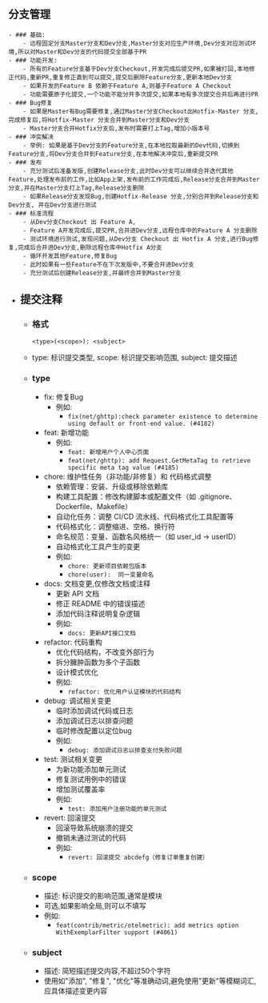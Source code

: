 ## 分支管理
	- ### 基础:
		- 远程固定分支Master分支和Dev分支,Master分支对应生产环境,Dev分支对应测试环境,所以对Master和Dev分支的代码提交全部基于PR
	- ### 功能开发:
		- 所有的Feature分支基于Dev分支Checkout,开发完成后提交PR,如果被打回,本地修正代码,重新PR,重复修正直到可以提交,提交后删除Feature分支,更新本地Dev分支
		- 如果开发的Feature B 依赖于Feature A,则基于Feature A Checkout
		- 功能需要原子化提交,一个功能不能分开多次提交,如果本地有多次提交合并后再进行PR
	- ### Bug修复
		- 如果是Master有Bug需要修复,通过Master分支Checkout出Hotfix-Master 分支,完成修复后,将Hotfix-Master 分支合并到Master分支和Dev分支
		- Master分支合并Hotfix分支后,发布时需要打上Tag,增加小版本号
	- ### 冲突解决
		- 举例: 如果是基于Dev分支的Feature分支,在本地拉取最新的Dev代码,切换到Feature分支,将Dev分支合并到Feature分支,在本地解决冲突后,重新提交PR
	- ### 发布
		- 充分测试后准备发版,创建Release分支,此时Dev分支可以继续合并迭代其他Feature,处理发布前的工作,比如App上架,发布前的工作完成后,Release分支合并到Master分支,并在Master分支打上Tag,Release分支删除
		- 如果Release分支发现Bug,创建Hotfix-Release 分支,分别合并到Release分支和Dev分支, 并在Dev分支进行测试
	- ### 标准流程
		- 从Dev分支Checkout 出 Feature A,
		- Feature A开发完成后,提交PR,合并进Dev分支,远程仓库中的Feature A 分支删除
		- 测试环境进行测试,发现问题,从Dev分支 Checkout 出 Hotfix A 分支,进行Bug修复,完成后合并进Dev分支,删除远程仓库中Hotfix A分支
		- 循环开发其他Feature,修复Bug
		- 此时如果有一些Feature不在下次发版中,不要合并进Dev分支
		- 充分测试后创建Release分支,并最终合并到Master分支
- ## 提交注释
	- ### 格式
	  ```
	  <type>(<scope>): <subject>
	  ```
	- type: 标识提交类型, scope: 标识提交影响范围, subject: 提交描述
	- ### type
		- fix: 修复Bug
			- 例如:
				- `fix(net/ghttp):check parameter existence to determine using default or front-end value. (#4182)`
		- feat: 新增功能
			- 例如:
				- `feat: 新增用户个人中心页面`
				- `feat(net/ghttp): add Request.GetMetaTag to retrieve specific meta tag value (#4185)`
		- chore: 维护性任务（非功能/非修复）和 代码格式调整
			- 依赖管理：安装、升级或移除依赖库
			- 构建工具配置：修改构建脚本或配置文件（如 .gitignore、Dockerfile、Makefile）
			- 自动化任务：调整 CI/CD 流水线、代码格式化工具配置等
			- 代码格式化：调整缩进、空格、换行符
			- 命名规范：变量、函数名风格统一（如 user_id → userID）
			- 自动格式化工具产生的变更
			- 例如:
				- `chore: 更新项目依赖包版本`
				- `chore(user):  同一变量命名`
		- docs: 文档变更,仅修改文档或注释
			- 更新 API 文档
			- 修正 README 中的错误描述
			- 添加代码注释说明复杂逻辑
			- 例如:
				- `docs: 更新API接口文档`
		- refactor: 代码重构
			- 优化代码结构，不改变外部行为
			- 拆分臃肿函数为多个子函数
			- 设计模式优化
			- 例如:
				- `refactor: 优化用户认证模块的代码结构`
		- debug: 调试相关变更
			- 临时添加调试代码或日志
			- 添加调试日志以排查问题
			- 临时修改配置以定位bug
			- 例如:
				- `debug: 添加调试日志以排查支付失败问题`
		- test: 测试相关变更
			- 为新功能添加单元测试
			- 修复测试用例中的错误
			- 增加测试覆盖率
			- 例如:
				- `test: 添加用户注册功能的单元测试`
		- revert: 回滚提交
			- 回滚导致系统崩溃的提交
			- 撤销未通过测试的代码
			- 例如:
				- `revert: 回滚提交 abcdefg（修复订单重复创建）`
	- ### scope
		- 描述: 标识提交的影响范围,通常是模块
		- 可选,如果影响全局,则可以不填写
		- 例如:
			- `feat(contrib/metric/otelmetric): add metrics option WithExemplarFilter support (#4061)`
	- ### subject
		- 描述: 简短描述提交内容,不超过50个字符
		- 使用如"添加", "修复", "优化"等准确动词,避免使用"更新"等模糊词汇,应具体描述变更内容